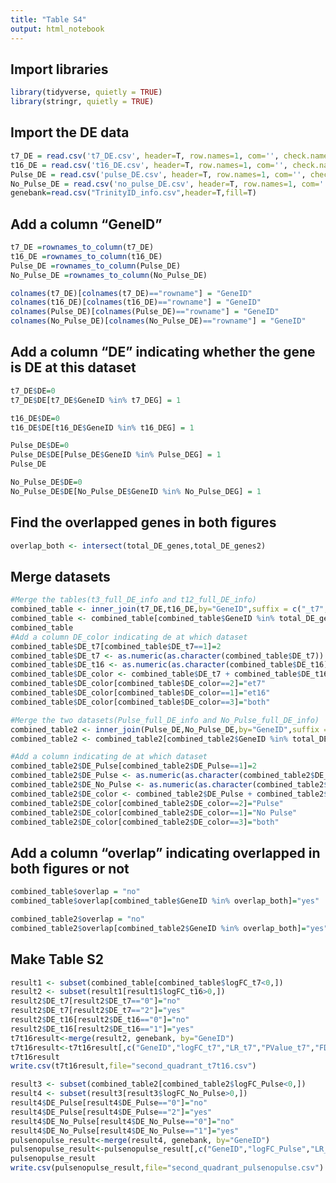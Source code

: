 ```yaml
---
title: "Table S4"
output: html_notebook
---
```



## Import libraries
```r
library(tidyverse, quietly = TRUE)
library(stringr, quietly = TRUE)
```

## Import the DE data
```r
t7_DE = read.csv('t7_DE.csv', header=T, row.names=1, com='', check.names=F)
t16_DE = read.csv('t16_DE.csv', header=T, row.names=1, com='', check.names=F)
Pulse_DE = read.csv('pulse_DE.csv', header=T, row.names=1, com='', check.names=F)
No_Pulse_DE = read.csv('no_pulse_DE.csv', header=T, row.names=1, com='', check.names=F)
genebank=read.csv("TrinityID_info.csv",header=T,fill=T)
```

## Add a column "GeneID"
```r
t7_DE =rownames_to_column(t7_DE)
t16_DE =rownames_to_column(t16_DE)
Pulse_DE =rownames_to_column(Pulse_DE)
No_Pulse_DE =rownames_to_column(No_Pulse_DE)

colnames(t7_DE)[colnames(t7_DE)=="rowname"] = "GeneID"
colnames(t16_DE)[colnames(t16_DE)=="rowname"] = "GeneID"
colnames(Pulse_DE)[colnames(Pulse_DE)=="rowname"] = "GeneID"
colnames(No_Pulse_DE)[colnames(No_Pulse_DE)=="rowname"] = "GeneID"
```

## Add a column "DE" indicating whether the gene is DE at this dataset
```r
t7_DE$DE=0
t7_DE$DE[t7_DE$GeneID %in% t7_DEG] = 1

t16_DE$DE=0
t16_DE$DE[t16_DE$GeneID %in% t16_DEG] = 1

Pulse_DE$DE=0
Pulse_DE$DE[Pulse_DE$GeneID %in% Pulse_DEG] = 1
Pulse_DE

No_Pulse_DE$DE=0
No_Pulse_DE$DE[No_Pulse_DE$GeneID %in% No_Pulse_DEG] = 1
```


## Find the overlapped genes in both figures
```r
overlap_both <- intersect(total_DE_genes,total_DE_genes2)
```

## Merge datasets
```r
#Merge the tables(t3_full_DE_info and t12_full_DE_info)
combined_table <- inner_join(t7_DE,t16_DE,by="GeneID",suffix = c("_t7","_t16"))
combined_table <- combined_table[combined_table$GeneID %in% total_DE_genes,]
combined_table
#Add a column DE_color indicating de at which dataset
combined_table$DE_t7[combined_table$DE_t7==1]=2
combined_table$DE_t7 <- as.numeric(as.character(combined_table$DE_t7))
combined_table$DE_t16 <- as.numeric(as.character(combined_table$DE_t16))
combined_table$DE_color <- combined_table$DE_t7 + combined_table$DE_t16
combined_table$DE_color[combined_table$DE_color==2]="et7"
combined_table$DE_color[combined_table$DE_color==1]="et16"
combined_table$DE_color[combined_table$DE_color==3]="both"
```

```r
#Merge the two datasets(Pulse_full_DE_info and No_Pulse_full_DE_info)
combined_table2 <- inner_join(Pulse_DE,No_Pulse_DE,by="GeneID",suffix = c("_Pulse","_No_Pulse"))
combined_table2 <- combined_table2[combined_table2$GeneID %in% total_DE_genes2,]

#Add a column indicating de at which dataset
combined_table2$DE_Pulse[combined_table2$DE_Pulse==1]=2
combined_table2$DE_Pulse <- as.numeric(as.character(combined_table2$DE_Pulse))
combined_table2$DE_No_Pulse <- as.numeric(as.character(combined_table2$DE_No_Pulse))
combined_table2$DE_color <- combined_table2$DE_Pulse + combined_table2$DE_No_Pulse
combined_table2$DE_color[combined_table2$DE_color==2]="Pulse"
combined_table2$DE_color[combined_table2$DE_color==1]="No Pulse"
combined_table2$DE_color[combined_table2$DE_color==3]="both"
```

## Add a column "overlap" indicating overlapped in both figures or not
```r
combined_table$overlap = "no"
combined_table$overlap[combined_table$GeneID %in% overlap_both]="yes"

combined_table2$overlap = "no"
combined_table2$overlap[combined_table2$GeneID %in% overlap_both]="yes"
```

## Make Table S2
```r
result1 <- subset(combined_table[combined_table$logFC_t7<0,])
result2 <- subset(result1[result1$logFC_t16>0,])
result2$DE_t7[result2$DE_t7=="0"]="no"
result2$DE_t7[result2$DE_t7=="2"]="yes"
result2$DE_t16[result2$DE_t16=="0"]="no"
result2$DE_t16[result2$DE_t16=="1"]="yes"
t7t16result<-merge(result2, genebank, by="GeneID")
t7t16result<-t7t16result[,c("GeneID","logFC_t7","LR_t7","PValue_t7","FDR_t7","DE_t7","logFC_t16","LR_t16","PValue_t16","FDR_t16","DE_t16","match_id","pfam_def","pfam_go","sw_def","sw_go")]
t7t16result
write.csv(t7t16result,file="second_quadrant_t7t16.csv")
```

```r
result3 <- subset(combined_table2[combined_table2$logFC_Pulse<0,])
result4 <- subset(result3[result3$logFC_No_Pulse>0,])
result4$DE_Pulse[result4$DE_Pulse=="0"]="no"
result4$DE_Pulse[result4$DE_Pulse=="2"]="yes"
result4$DE_No_Pulse[result4$DE_No_Pulse=="0"]="no"
result4$DE_No_Pulse[result4$DE_No_Pulse=="1"]="yes"
pulsenopulse_result<-merge(result4, genebank, by="GeneID")
pulsenopulse_result<-pulsenopulse_result[,c("GeneID","logFC_Pulse","LR_Pulse","PValue_Pulse","FDR_Pulse","DE_Pulse","logFC_No_Pulse","LR_No_Pulse","PValue_No_Pulse","FDR_No_Pulse","DE_No_Pulse","match_id","pfam_def","pfam_go","sw_def","sw_go")]
pulsenopulse_result
write.csv(pulsenopulse_result,file="second_quadrant_pulsenopulse.csv")
```



